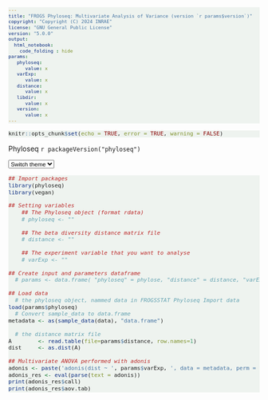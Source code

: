 ```yaml
---
title: "FROGS Phyloseq: Multivariate Analysis of Variance (version `r params$version`)"
copyright: "Copyright (C) 2024 INRAE"
license: "GNU General Public License"
version: "5.0.0"
output:
  html_notebook:
    code_folding : hide
params:
   phyloseq:
      value: x
   varExp:
      value: x
   distance:
      value: x
   libdir:
      value: x
   version:
      value: x
---
```

<meta http-equiv="Content-Type" content="text/html; charset=UTF-8" />
<meta name="author" content="Ta Thi Ngan - SIGENAE/GABI & Maria Bernard - SIGENAE/GABI" />
<meta name="version" content="5.0.0" />
<meta name="copyright" content="Copyright (C) 2024 INRAE" />
<script>
function update_theme(val){
				if(val == "Coral" ){
					/*
					:root {
						--frogsColor: #388697; 
						--frogsColorHover: rgb(12,10,62,0.8);
						--frogsColorShadow: #6c5b64;
						--frogsColor2: #FA8883;
						--frogsColor3: #EFC7C2;
						--frogsColor4: #737f75;
						--frogsColorZoomHighCharts: rgb(191,211,193,0.25);
						--frogsButtonColor: rgb(105,79,93,0.6);
						--frogsButtonBorderColor: rgb(12,10,62,0.6);
						--frogsOddTable: rgba(249,86,79, 0.1);
						--frogsCircleFontColor: #FFF;
						--frogsCircleBackgroundColor: #FA8883;
						--frogsCircleBorderColor: #FA8883;
						--frogsPreColor: rgba(191, 211, 193, 0.25);
					}
					*/
					document.documentElement.style.setProperty('--frogsColor', "#388697");
					document.documentElement.style.setProperty('--frogsColorHover', "rgb(12,10,62,0.8)");
					document.documentElement.style.setProperty('--frogsColorShadow', "#6c5b64");
					document.documentElement.style.setProperty('--frogsColor2', "#FA8883");
					document.documentElement.style.setProperty('--frogsColor3', "#ffef99");
					document.documentElement.style.setProperty('--frogsColor4', "#737f75");
					document.documentElement.style.setProperty('--frogsColorZoomHighCharts', "rgb(191,211,193,0.25)");
					document.documentElement.style.setProperty('--frogsButtonColor', "rgb(12,10,62,0.6)");
					document.documentElement.style.setProperty('--frogsButtonBorderColor', "rgb(12,10,62,0.8)");
					document.documentElement.style.setProperty('--frogsOddTable', "rgba(249,86,79, 0.1)");
					document.documentElement.style.setProperty('--frogsCircleFontColor', "#FFF");
					document.documentElement.style.setProperty('--frogsCircleBackgroundColor',"#FA8883");
					document.documentElement.style.setProperty('--frogsCircleBorderColor',"#FA8883");
					document.documentElement.style.setProperty('--frogsPreColor', "rgba(191, 211, 193, 0.25)");
					
					var root = document.documentElement;
					var style = getComputedStyle(root);
					var frogsColor = style.getPropertyValue('--frogsColor');
					var frogsColor2 = style.getPropertyValue('--frogsColor2');
					var frogsColor3 = style.getPropertyValue('--frogsColor3');
					var frogsColor4 = style.getPropertyValue('--frogsColor4');
					var frogsColorZoomHighCharts = style.getPropertyValue('--frogsColorZoomHighCharts');
					var frogsColorHover = style.getPropertyValue('--frogsColorHover');
					var frogsButtonColor = style.getPropertyValue('--frogsButtonColor');
					var frogsCircleFontColor = style.getPropertyValue('--frogsCircleFontColor');
					var frogsColorShadow = style.getPropertyValue('--frogsColorShadow');
					
					
				}else if(val == "Plum" ){
					/*
					:root {
						--frogsColor: #694F5D; 
						--frogsColorHover: rgb(105,79,93,0.8);
						--frogsColorShadow: #6c5b64;
						--frogsColor2: #BFD3C1;
						--frogsColor3: #EFC7C2;
						--frogsColor4: #737f75;
						--frogsColorZoomHighCharts: rgb(222,159,115,0.25);
						--frogsButtonColor: rgb(105,79,93,0.6);
						--frogsButtonBorderColor: rgb(105,79,93,0.8);
						--frogsOddTable: #f2f2f2;
						--frogsCircleFontColor: #694F5D;
						--frogsCircleBackgroundColor: #BFD3C1;
						--frogsCircleBorderColor: #BFD3C1;
					}*/
					document.documentElement.style.setProperty('--frogsColor', "#694F5D");
					document.documentElement.style.setProperty('--frogsColorHover', "rgb(105,79,93,0.8)");
					document.documentElement.style.setProperty('--frogsColorShadow', "#6c5b64");
					document.documentElement.style.setProperty('--frogsColor2', "#BFD3C1");
					document.documentElement.style.setProperty('--frogsColor3', "#4f5d69");
					document.documentElement.style.setProperty('--frogsColor4', "#737f75");
					document.documentElement.style.setProperty('--frogsColorZoomHighCharts', "rgb(222,159,115,0.25)");
					document.documentElement.style.setProperty('--frogsButtonColor', "rgb(105,79,93,0.6)");
					document.documentElement.style.setProperty('--frogsButtonBorderColor', "rgb(105,79,93,0.8)");
					document.documentElement.style.setProperty('--frogsOddTable', "#f2f2f2");
					document.documentElement.style.setProperty('--frogsCircleFontColor', "#694F5D");
					document.documentElement.style.setProperty('--frogsCircleBackgroundColor',"#BFD3C1");
					document.documentElement.style.setProperty('--frogsCircleBorderColor',"#BFD3C1");
					document.documentElement.style.setProperty('--frogsPreColor', "rgba(191, 211, 193, 0.25)");
					
					var root = document.documentElement;
					var style = getComputedStyle(root);
					var frogsColor = style.getPropertyValue('--frogsColor');
					var frogsColor2 = style.getPropertyValue('--frogsColor2');
					var frogsColor3 = style.getPropertyValue('--frogsColor3');
					var frogsColor4 = style.getPropertyValue('--frogsColor4');
					var frogsColorZoomHighCharts = style.getPropertyValue('--frogsColorZoomHighCharts');
					var frogsColorHover = style.getPropertyValue('--frogsColorHover');
					var frogsButtonColor = style.getPropertyValue('--frogsButtonColor');
					var frogsCircleFontColor = style.getPropertyValue('--frogsCircleFontColor');
					var frogsColorShadow = style.getPropertyValue('--frogsColorShadow');
					
					
				}else if(val == "FROGS4" ){
					/*
					:root {
						--frogsColor: #8eadac; 
						--frogsColorHover: #648a89;
						--frogsColorShadow: #648a89;
						--frogsColor2: #de9f73;
						--frogsColor3: #ad8e9f;
						--frogsColor4: #a2a32f;
						--frogsColorZoomHighCharts: rgb(100, 138, 137, 0.25);
						--frogsButtonColor: #8EADAC;
						--frogsButtonBorderColor: #8EADAC;
						--frogsOddTable: #f2f2f2;
						--frogsCircleFontColor: #FFF;
						--frogsCircleBackgroundColor: #8eadac;
						--frogsCircleBorderColor: #648a89;
					}*/
					document.documentElement.style.setProperty('--frogsColor', "#8eadac");
					document.documentElement.style.setProperty('--frogsColorHover', "#648a89");
					document.documentElement.style.setProperty('--frogsColorShadow', "#648a89");
					document.documentElement.style.setProperty('--frogsColor2', "#de9f73");
					document.documentElement.style.setProperty('--frogsColor3', "#ad8e9f");
					document.documentElement.style.setProperty('--frogsColor4', "#a2a32f");
					document.documentElement.style.setProperty('--frogsColorZoomHighCharts', "rgb(100, 138, 137, 0.25)");
					document.documentElement.style.setProperty('--frogsButtonColor', "#8EADAC");
					document.documentElement.style.setProperty('--frogsButtonBorderColor', "#8EADAC");
					document.documentElement.style.setProperty('--frogsOddTable', "#f2f2f2");
					document.documentElement.style.setProperty('--frogsCircleFontColor', "#FFF");
					document.documentElement.style.setProperty('--frogsCircleBackgroundColor',"#8eadac");
					document.documentElement.style.setProperty('--frogsCircleBorderColor',"#648a89");
					document.documentElement.style.setProperty('--frogsPreColor', "rgba(226, 234, 227, 0.25)");
					
					var root = document.documentElement;
					var style = getComputedStyle(root);
					var frogsColor = style.getPropertyValue('--frogsColor');
					var frogsColor2 = style.getPropertyValue('--frogsColor2');
					var frogsColor3 = style.getPropertyValue('--frogsColor3');
					var frogsColor4 = style.getPropertyValue('--frogsColor4');
					var frogsColorZoomHighCharts = style.getPropertyValue('--frogsColorZoomHighCharts');
					var frogsColorHover = style.getPropertyValue('--frogsColorHover');
					var frogsButtonColor = style.getPropertyValue('--frogsButtonColor');
					var frogsCircleFontColor = style.getPropertyValue('--frogsCircleFontColor');
					var frogsColorShadow = style.getPropertyValue('--frogsColorShadow');
					
				 }
			}
</script>

<style type="text/css">
:root {
			--frogsColor: #388697; 
			--frogsColorHover: rgb(12,10,62,0.8);
			--frogsColorShadow: #6c5b64;
			--frogsColor2: #FA8883;
			--frogsColor3: #EFC7C2;
			--frogsColor4: #737f75;
			--frogsColorZoomHighCharts: rgb(191,211,193,0.25);
			--frogsButtonColor: rgb(12,10,62,0.6);
			--frogsButtonBorderColor: rgb(12,10,62,0.25);
			--frogsPreColor: rgba(191, 211, 193, 0.25);
		}
h1{
	color: var(--frogsColor);
}
h2{
	color: var(--frogsColor);
}
a {
	color: var(--frogsColor);
}
a:hover{
	color: var(--frogsColorHover);
}
.nav-pills > li.active > a, .nav-pills > li.active > a:focus{
	color: #fff;
	background-color: var(--frogsColor);
	border-color: #dee2e6 #dee2e6 #fff;
}
.nav-pills > li.active > a:hover {
	background-color: var(--frogsColorHover);
}
.button {
    background-color: var(--frogsButtonColor)
    border          : none;
    color           : white;
    padding         : 5px 10px;
    text-align      : center;
    text-decoration : none;
    display         : inline-block;
    font-size       : 12px;
    margin          : 4px 2px;
    cursor          : pointer;
    border-radius   : 8px;
}
h4 { 
    display      : block;
    font-size    : 1em;
    margin-top   : 1.33em;
    margin-bottom: 1.33em;
    margin-left  : 0;
    margin-right : 0;
    font-weight  : bold;
    color        : var(--frogsColor);
}
code.r{ /* Code block */
  font-size: 11px;
}
pre{
  font-size: 11px ;
  background-color: var(--frogsPreColor) !important;
}
.frogsversion{
	position: absolute;
	right: 5%;
	color: var(--frogsColor);
	font-style: italic;
	font-size: smaller;
	padding:8px;
}
.frogsversion > a{
	border: none !important;
	display: inline-block;
}
</style>

```r
knitr::opts_chunk$set(echo = TRUE, error = TRUE, warning = FALSE)
```
Phyloseq `r packageVersion("phyloseq")`

```{=html}
<select id="themechoice" class="form-select" onchange="update_theme($(this).val())" style="font-size: smaller;" aria-label="Default select example">
	<option selected disabled>Switch theme</option>
	<option value="Plum">Plum</option>
	<option value="Coral">Coral</option>
	<option value="FROGS4">FROGS4</option>
</select>
```

```r
## Import packages
library(phyloseq)
library(vegan)

## Setting variables
	## The Phyloseq object (format rdata)
	# phyloseq <- ""

	## The beta diversity distance matrix file
	# distance <- ""

	## The experiment variable that you want to analyse
	# varExp <- ""

## Create input and parameters dataframe
  # params <- data.frame( "phyloseq" = phylose, "distance" = distance, "varExp" = varExp)

## Load data
  # the phyloseq object, nammed data in FROGSSTAT Phyloseq Import data
load(params$phyloseq)
  # Convert sample_data to data.frame
metadata <- as(sample_data(data), "data.frame") 

  # the distance matrix file
A        <- read.table(file=params$distance, row.names=1)
dist     <- as.dist(A)

## Multivariate ANOVA performed with adonis
adonis <- paste('adonis(dist ~ ', params$varExp, ', data = metadata, perm = 9999)')
adonis_res <- eval(parse(text = adonis))
print(adonis_res$call)
print(adonis_res$aov.tab)
```
